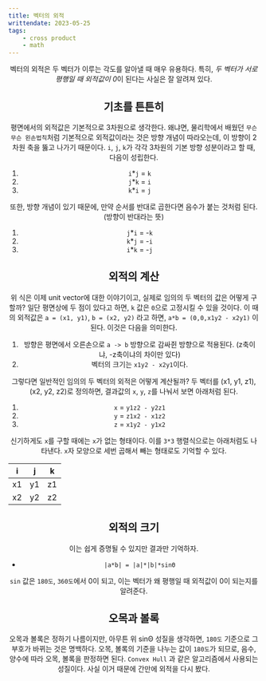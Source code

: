 ```yaml
---
title: 벡터의 외적
writtendate: 2023-05-25
tags:
    - cross product
    - math
---
```


<Header />

벡터의 외적은 두 벡터가 이루는 각도를 알아낼 때 매우 유용하다. 특히, *두 벡터가 서로 평행일 때 외적값이 0*이 된다는 사실은 잘 알려져 있다.

## 기초를 튼튼히

평면에서의 외적값은 기본적으로 3차원으로 생각한다. 왜냐면, 물리학에서 배웠던 `무슨무슨 왼손법칙`처럼 기본적으로 외적값이라는 것은 방향 개념이 따라오는데, 이 방향이 2차원 축을 뚫고 나가기 때문이다. `i`, `j`, `k`가 각각 3차원의 기본 방향 성분이라고 할 때, 다음이 성립한다.

1. `i`*`j` = `k`
2. `j`*`k` = `i`
3. `k`*`i` = `j`

또한, 방향 개념이 있기 때문에, 만약 순서를 반대로 곱한다면 음수가 붙는 것처럼 된다. (방향이 반대라는 뜻)

1. `j`*`i` = -`k`
2. `k`*`j` = -`i`
3. `i`*`k` = -`j`

## 외적의 계산

위 식은 이제 unit vector에 대한 이야기이고, 실제로 임의의 두 벡터의 값은 어떻게 구할까? 일단 평면상에 두 점이 있다고 하면, `k` 값은 `0`으로 고정시킬 수 있을 것이다. 이 때의 외적값은 `a = (x1, y1)`, `b = (x2, y2)` 라고 하면, `a*b = (0,0,x1y2 - x2y1)` 이 된다. 이것은 다음을 의미한다.

1. 방향은 평면에서 오른손으로 `a -> b` 방향으로 감싸쥔 방향으로 적용된다. (z축이냐, -z축이냐의 차이만 있다)
2. 벡터의 크기는 `x1y2 - x2y1`이다.

그렇다면 일반적인 임의의 두 벡터의 외적은 어떻게 계산될까? 두 벡터를 (x1, y1, z1), (x2, y2, z2)로 정의하면, 결과값의 `x`, `y`, `z`를 나눠서 보면 아래처럼 된다.

1. `x` = `y1z2 - y2z1`
2. `y` = `z1x2 - x1z2`
3. `z` = `x1y2 - y1x2`

신기하게도 `x`를 구할 때에는 `x`가 없는 형태이다. 이를 `3*3` 행렬식으로는 아래처럼도 나타낸다. `x`자 모양으로 세번 곱해서 빼는 형태로도 기억할 수 있다.

|i |j |k |
|:-:|:-:|:-:|
|x1|y1|z1|
|x2|y2|z2|

## 외적의 크기

이는 쉽게 증명될 수 있지만 결과만 기억하자.

- `|a*b| = |a|*|b|*sinΘ`

`sin` 값은 `180도`, `360도`에서 0이 되고, 이는 벡터가 왜 평행일 때 외적값이 0이 되는지를 알려준다.

## 오목과 볼록

오목과 볼록은 정하기 나름이지만, 아무튼 위 sinΘ 성질을 생각하면, `180도` 기준으로 그 부호가 바뀌는 것은 명백하다. 오목, 볼록의 기준을 나누는 값이 `180도`가 되므로, 음수, 양수에 따라 오목, 볼록을 판정하면 된다. `Convex Hull` 과 같은 알고리즘에서 사용되는 성질이다. 사실 이거 때문에 간만에 외적을 다시 봤다.

<TagList />
<Comment />
